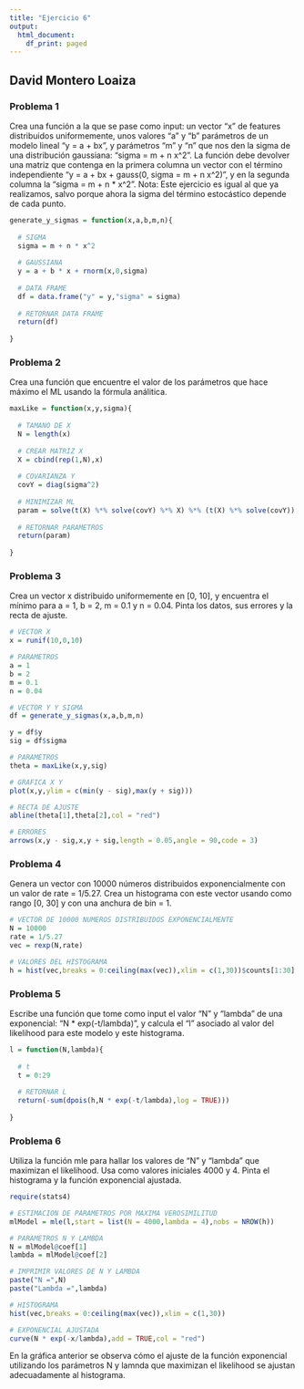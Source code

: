 ```yaml
---
title: "Ejercicio 6"
output:
  html_document:
    df_print: paged
---
```


## David Montero Loaiza

### Problema 1

Crea una función a la que se pase como input: un vector “x” de features distribuidos uniformemente, unos valores “a” y “b” parámetros de un modelo lineal “y = a + bx”, y parámetros “m” y “n” que nos den la sigma de una distribución gaussiana: “sigma = m + n x^2”. La función debe devolver una matriz que contenga en la primera columna un vector con el término independiente “y = a + bx + gauss(0, sigma = m + n x^2)”, y en la segunda columna la “sigma = m + n * x^2”. Nota: Este ejercicio es igual al que ya realizamos, salvo porque ahora la sigma del término estocástico depende de cada punto.

```r
generate_y_sigmas = function(x,a,b,m,n){
  
  # SIGMA
  sigma = m + n * x^2
  
  # GAUSSIANA
  y = a + b * x + rnorm(x,0,sigma)
  
  # DATA FRAME
  df = data.frame("y" = y,"sigma" = sigma)
  
  # RETORNAR DATA FRAME
  return(df)
  
}
```

### Problema 2

Crea una función que encuentre el valor de los parámetros que hace máximo el ML usando la fórmula análitica.

```r
maxLike = function(x,y,sigma){
  
  # TAMANO DE X
  N = length(x)
  
  # CREAR MATRIZ X
  X = cbind(rep(1,N),x)
  
  # COVARIANZA Y
  covY = diag(sigma^2)
  
  # MINIMIZAR ML
  param = solve(t(X) %*% solve(covY) %*% X) %*% (t(X) %*% solve(covY)) %*% y
  
  # RETORNAR PARAMETROS
  return(param)
  
}
```

### Problema 3

Crea un vector x distribuido uniformemente en [0, 10], y encuentra el mínimo para a = 1, b = 2, m = 0.1 y n = 0.04. Pinta los datos, sus errores y la recta de ajuste. 

```r
# VECTOR X
x = runif(10,0,10)

# PARAMETROS
a = 1
b = 2
m = 0.1
n = 0.04

# VECTOR Y Y SIGMA
df = generate_y_sigmas(x,a,b,m,n)

y = df$y
sig = df$sigma

# PARAMETROS
theta = maxLike(x,y,sig)

# GRAFICA X Y
plot(x,y,ylim = c(min(y - sig),max(y + sig)))

# RECTA DE AJUSTE
abline(theta[1],theta[2],col = "red")

# ERRORES
arrows(x,y - sig,x,y + sig,length = 0.05,angle = 90,code = 3)
```

### Problema 4

Genera un vector con 10000 números distribuidos exponencialmente con un valor de rate = 1/5.27. Crea un histograma con este vector usando como rango [0, 30] y con una anchura de bin = 1.

```r
# VECTOR DE 10000 NUMEROS DISTRIBUIDOS EXPONENCIALMENTE
N = 10000
rate = 1/5.27
vec = rexp(N,rate)

# VALORES DEL HISTOGRAMA
h = hist(vec,breaks = 0:ceiling(max(vec)),xlim = c(1,30))$counts[1:30]
```

### Problema 5

Escribe una función que tome como input el valor “N” y “lambda” de una exponencial: “N * exp(-t/lambda)”, y calcula el “l” asociado al valor del likelihood para este modelo y este histograma.

```r
l = function(N,lambda){
  
  # t
  t = 0:29
  
  # RETORNAR L
  return(-sum(dpois(h,N * exp(-t/lambda),log = TRUE)))
  
}
```

### Problema 6

Utiliza la función mle para hallar los valores de “N” y “lambda” que maximizan el likelihood. Usa como valores iniciales 4000 y 4. Pinta el histograma y la función exponencial ajustada.  

```r
require(stats4)
```


```r
# ESTIMACION DE PARAMETROS POR MAXIMA VEROSIMILITUD
mlModel = mle(l,start = list(N = 4000,lambda = 4),nobs = NROW(h))

# PARAMETROS N Y LAMBDA
N = mlModel@coef[1]
lambda = mlModel@coef[2]

# IMPRIMIR VALORES DE N Y LAMBDA
paste("N =",N)
paste("Lambda =",lambda)

# HISTOGRAMA
hist(vec,breaks = 0:ceiling(max(vec)),xlim = c(1,30))

# EXPONENCIAL AJUSTADA
curve(N * exp(-x/lambda),add = TRUE,col = "red")
```

En la gráfica anterior se observa cómo el ajuste de la función exponencial utilizando los parámetros N y lamnda que maximizan el likelihood se ajustan adecuadamente al histograma.